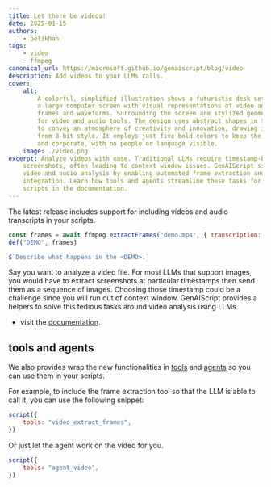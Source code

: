 ```yaml
---
title: Let there be videos!
date: 2025-01-15
authors:
    - pelikhan
tags:
    - video
    - ffmpeg
canonical_url: https://microsoft.github.io/genaiscript/blog/video
description: Add videos to your LLMs calls.
cover:
    alt:
        A colorful, simplified illustration shows a futuristic desk setup. There's
        a large computer screen with visual representations of video and audio, like
        frames and waveforms. Surrounding the screen are stylized geometric symbols
        for video and audio tools. The design uses abstract shapes in the background
        to convey an atmosphere of creativity and innovation, drawing inspiration
        from 8-bit style. It employs just five bold colors to keep the look clear
        and corporate, with no people or language visible.
    image: ./video.png
excerpt: Analyze videos with ease. Traditional LLMs require timestamp-based
    screenshots, often leading to context window issues. GenAIScript simplifies
    video and audio analysis by enabling automated frame extraction and transcript
    integration. Learn how tools and agents streamline these tasks for your
    scripts in the documentation.
---
```



<BlogNarration />

The latest release includes support for including videos and audio transcripts in your scripts.

```js wrap
const frames = await ffmpeg.extractFrames("demo.mp4", { transcription: true })
def("DEMO", frames)

$`Describe what happens in the <DEMO>.`
```

Say you want to analyze a video file. For most LLMs that support images, you would have to extract screenshots at particular timestamps then send them as a sequence of images.
Choosing those timestamp could be a challenge since you will run out of context window. GenAIScript provides a helpers to solve this tedious tasks around video analysis using LLMs.

- visit the [documentation](/genaiscript/reference/scripts/videos).

## tools and agents

We also provides wrap the new functionalities in [tools](/genaiscript/reference/scripts/tools) and [agents](/genaiscript/reference/scripts/agents) so you can use them in your scripts.

For example, to include the frame extraction tool so that the LLM is able to call it, you can use the following snippet:

```js wrap
script({
    tools: "video_extract_frames",
})
```

Or just let the agent work on the video for you.

```js wrap
script({
    tools: "agent_video",
})
```
